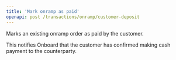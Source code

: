 ```yaml
---
title: 'Mark onramp as paid'
openapi: post /transactions/onramp/customer-deposit
---
```


Marks an existing onramp order as paid by the customer.

This notifies Onboard that the customer has confirmed making cash payment to the counterparty.